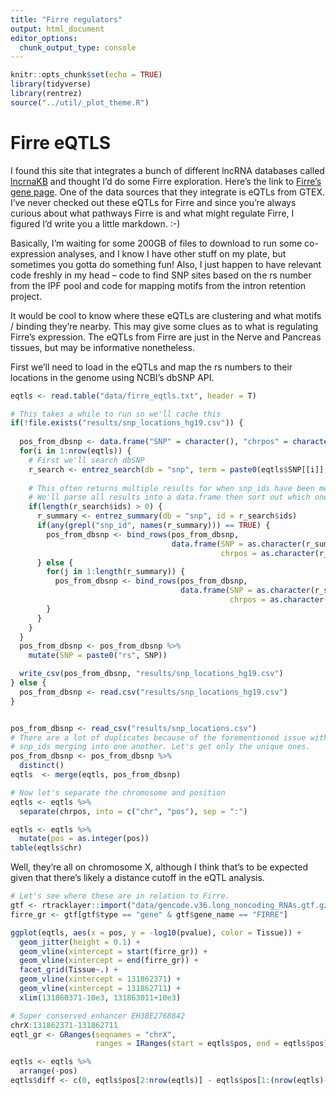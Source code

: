 ```yaml
---
title: "Firre regulators"
output: html_document
editor_options: 
  chunk_output_type: console
---
```


```r
knitr::opts_chunk$set(echo = TRUE)
library(tidyverse)
library(rentrez)
source("../util/_plot_theme.R")
```

# Firre eQTLS

I found this site that integrates a bunch of different lncRNA databases called [lncrnaKB](http://psychiatry.som.jhmi.edu/lncrnakb/) and thought I'd do some Firre exploration. Here's the link to [Firre's gene page](http://psychiatry.som.jhmi.edu/lncrnakb/gene_details.php?id=lnckb.58788.chrX:131689833-131830643). One of the data sources that they integrate is eQTLs from GTEX. I've never checked out these eQTLs for Firre and since you're always curious about what pathways Firre is and what might regulate Firre, I figured I'd write you a little markdown. :-) 

Basically, I'm waiting for some 200GB of files to download to run some co-expression analyses, and I know I have other stuff on my plate, but sometimes you gotta do something fun!
Also, I just happen to have relevant code freshly in my head -- code to find SNP sites based on the rs number from the IPF pool and code for mapping motifs from the intron retention project. 

It would be cool to know where these eQTLs are clustering and what motifs / binding they're nearby. This may give some clues as to what is regulating Firre's expression. The eQTLs from Firre are just in the Nerve and Pancreas tissues, but may be informative nonetheless. 

First we'll need to load in the eQTLs and map the rs numbers to their locations in the genome using NCBI's dbSNP API.


```r
eqtls <- read.table("data/firre_eqtls.txt", header = T)

# This takes a while to run so we'll cache this
if(!file.exists("results/snp_locations_hg19.csv")) {
  
  pos_from_dbsnp <- data.frame("SNP" = character(), "chrpos" = character())
  for(i in 1:nrow(eqtls)) {
    # First we'll search dbSNP
    r_search <- entrez_search(db = "snp", term = paste0(eqtls$SNP[[i]], "[RS]"))
    
    # This often returns multiple results for when snp_ids have been merged or updated.
    # We'll parse all results into a data.frame then sort out which ones match our rsids.
    if(length(r_search$ids) > 0) {
      r_summary <- entrez_summary(db = "snp", id = r_search$ids)
      if(any(grepl("snp_id", names(r_summary))) == TRUE) {
        pos_from_dbsnp <- bind_rows(pos_from_dbsnp,
                                    data.frame(SNP = as.character(r_summary["snp_id"]),
                                               chrpos = as.character(r_summary["chrpos_prev_assm"])))
      } else {
        for(j in 1:length(r_summary)) {
          pos_from_dbsnp <- bind_rows(pos_from_dbsnp,
                                      data.frame(SNP = as.character(r_summary[[j]]["snp_id"]),
                                                 chrpos = as.character(r_summary[[j]]["chrpos_prev_assm"])))
        }
      }
    }
  }
  pos_from_dbsnp <- pos_from_dbsnp %>%
    mutate(SNP = paste0("rs", SNP))

  write_csv(pos_from_dbsnp, "results/snp_locations_hg19.csv")
} else {
  pos_from_dbsnp <- read.csv("results/snp_locations_hg19.csv")
}


pos_from_dbsnp <- read_csv("results/snp_locations.csv")
# There are a lot of duplicates because of the forementioned issue with 
# snp_ids merging into one another. Let's get only the unique ones.
pos_from_dbsnp <- pos_from_dbsnp %>%
  distinct()
eqtls  <- merge(eqtls, pos_from_dbsnp) 

# Now let's separate the chromosome and position
eqtls <- eqtls %>%
  separate(chrpos, into = c("chr", "pos"), sep = ":")

eqtls <- eqtls %>%
  mutate(pos = as.integer(pos))
table(eqtls$chr)
```

Well, they're all on chromosome X, although I think that's to be expected given that there's likely a distance cutoff in the eQTL analysis. 

```r
# Let's see where these are in relation to Firre. 
gtf <- rtracklayer::import("data/gencode.v36.long_noncoding_RNAs.gtf.gz")
firre_gr <- gtf[gtf$type == "gene" & gtf$gene_name == "FIRRE"]

ggplot(eqtls, aes(x = pos, y = -log10(pvalue), color = Tissue)) + 
  geom_jitter(height = 0.1) +
  geom_vline(xintercept = start(firre_gr)) +
  geom_vline(xintercept = end(firre_gr)) + 
  facet_grid(Tissue~.) +
  geom_vline(xintercept = 131862371) +
  geom_vline(xintercept = 131862711) + 
  xlim(131860371-10e3, 131863011+10e3)

# Super conserved enhancer EH38E2768842
chrX:131862371-131862711
eqtl_gr <- GRanges(seqnames = "chrX",
                   ranges = IRanges(start = eqtls$pos, end = eqtls$pos))

eqtls <- eqtls %>% 
  arrange(-pos)
eqtls$diff <- c(0, eqtls$pos[2:nrow(eqtls)] - eqtls$pos[1:(nrow(eqtls)-1)])
```


